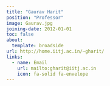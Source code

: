 ```yaml
---
title: "Gaurav Harit"
position: "Professor"
image: Gaurav.jpg
joining-date: 2012-01-01
toc: false
about:
  template: broadside
url: http://home.iitj.ac.in/~gharit/
links:
  - name: Email
    url: mailto:gharit@iitj.ac.in
    icon: fa-solid fa-envelope
---
```


